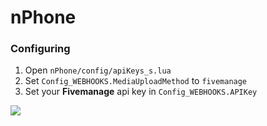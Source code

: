 # nPhone

### Configuring

1. Open `nPhone/config/apiKeys_s.lua`
2. Set `Config_WEBHOOKS.MediaUploadMethod` to `fivemanage`
3. Set your **Fivemanage** api key in `Config_WEBHOOKS.APIKey`

<div style={{ paddingTop: 10 }}>
<img style={{ borderRadius: 8 }} src="https://r2.fivemanage.com/nPhone_image.png" />
</div>

